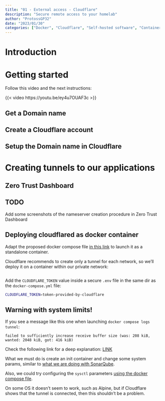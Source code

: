 ```yaml
---
title: "01 - External access - Cloudflare"
description: "Secure remote access to your homelab"
author: "ProtossGP32"
date: "2023/01/30"
categories: ["Docker", "Cloudflare", "Self-hosted software", "Containers", "DNS", "SSL"]
---
```

# Introduction
# Getting started
Follow this video and the next instructions:

{{< video https://youtu.be/ey4u7OUAF3c >}}

## Get a Domain name
## Create a Cloudflare account
## Setup the Domain name in Cloudflare

# Creating tunnels to our applications
## Zero Trust Dashboard

:::{.callout-warning}
## TODO
Add some screenshots of the nameserver creation procedure in Zero Trust Dashboard
:::

## Deploying cloudflared as docker container

Adapt the proposed docker compose file [in this link](https://community.cloudflare.com/t/can-i-use-cloudflared-in-a-docker-compose-yml/407168) to launch it as a standalone container.

Cloudflare recommends to create only a tunnel for each network, so we'll deploy it on a container within our private network:

```.yml
```

Add the `CLOUDFLARE_TOKEN` value inside a secure `.env` file in the same dir as the `docker-compose.yml` file:

```.bash
CLOUDFLARE_TOKEN=token-provided-by-cloudflare
```

:::{.callout-warning}
## Warning with system limits!
If you see a message like this one when launching `docker compose logs tunnel`:
```
failed to sufficiently increase receive buffer size (was: 208 kiB, wanted: 2048 kiB, got: 416 kiB)
```
Check the following link for a deep explanation: [LINK](https://github.com/quic-go/quic-go/wiki/UDP-Receive-Buffer-Size)

What we must do is create an init container and change some system params, similar to [what we are doing with SonarQube]().

Also, we could try configuring the `sysctl` parameters [using the docker compose file](https://www.cloudbees.com/blog/adjusting-linux-kernel-parameters-with-docker-compose).

On some OS it doesn't seem to work, such as Alpine, but if Cloudflare shows that the tunnel is connected, then this shouldn't be a problem.
:::

